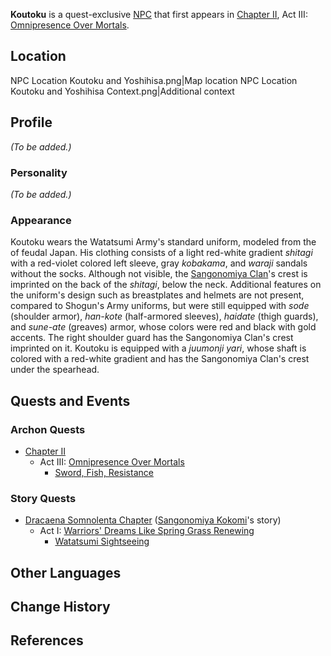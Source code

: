 {{Meta
<!-- REMOVE THIS TEMPLATE AFTER ADDING MISSING INFO -->
|missing_NPC_profile  = yes
}}
{{Character Infobox
|type             = Quest NPC
|image            = NPC Koutoku.jpg
|realname         = 
|region           = Inazuma
|affiliation      = Watatsumi Army
|title            = Sangonomiya Samurai
|title2           = Swordfish II Provisional Squad Leader
|voiceCN          = 
|voiceJP          = 
}}
'''Koutoku''' {{Lang|ja=幸徳}} is a quest-exclusive [[NPC]] that first appears in [[Chapter II]], Act III: [[Omnipresence Over Mortals]].

==Location==
<gallery hideaddbutton="true" captionalign="center">
NPC Location Koutoku and Yoshihisa.png|Map location
NPC Location Koutoku and Yoshihisa Context.png|Additional context
</gallery>

==Profile==
<!-- detailed story/lore information goes here --><!--Being the leader of swordfish II might go here.-->
''(To be added.)''

===Personality===
''(To be added.)''

===Appearance===
Koutoku wears the Watatsumi Army's standard uniform, modeled from the {{Lang|''ashigaru''|ja=足軽}} of feudal Japan. His clothing consists of a light red-white gradient ''shitagi'' with a red-violet colored left sleeve, gray ''kobakama'', and ''waraji'' sandals without the socks. Although not visible, the [[Sangonomiya Clan]]'s crest is imprinted on the back of the ''shitagi'', below the neck. Additional features on the uniform's design such as breastplates and helmets are not present, compared to Shogun's Army uniforms, but were still equipped with ''sode'' (shoulder armor), ''han-kote'' (half-armored sleeves), ''haidate'' (thigh guards), and ''sune-ate'' (greaves) armor, whose colors were red and black with gold accents. The right shoulder guard has the Sangonomiya Clan's crest imprinted on it. Koutoku is equipped with a ''juumonji yari'', whose shaft is colored with a red-white gradient and has the Sangonomiya Clan's crest under the spearhead.

==Quests and Events==
===Archon Quests===
* [[Chapter II]]
** Act III: [[Omnipresence Over Mortals]]
*** [[Sword, Fish, Resistance]]

===Story Quests===
* [[Dracaena Somnolenta Chapter]] ([[Sangonomiya Kokomi]]'s story)
** Act I: [[Warriors' Dreams Like Spring Grass Renewing]]
*** [[Watatsumi Sightseeing]]

==Other Languages==
{{Other Languages|default_hidden=1
|en      = Koutoku
|zhs     = 幸德
|zhs_rm  = Xìngdé
|zht     = 幸德
|zht_rm  = Xìngdé
|ja      = 幸徳
|ja_rm   = Koutoku
|ko      = 코토쿠
|ko_rm   = Kotoku
|es      = Koutoku
|fr      = Koutoku
|ru      = Котоку
|th      = Koutoku
|vi      = Koutoku
|de      = Koutoku
|id      = Koutoku
|pt      = Koutoku
}}

==Change History==
{{Change History|2.1}}

==References==
{{Reflist}}